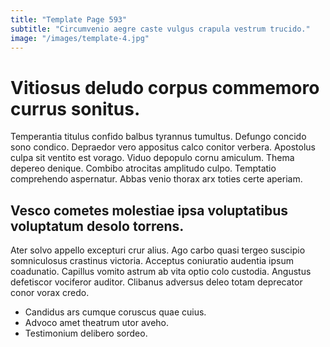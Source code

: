 ```yaml
---
title: "Template Page 593"
subtitle: "Circumvenio aegre caste vulgus crapula vestrum trucido."
image: "/images/template-4.jpg"
---
```


# Vitiosus deludo corpus commemoro currus sonitus.

Temperantia titulus confido balbus tyrannus tumultus. Defungo concido sono condico. Depraedor vero appositus calco conitor verbera.
Apostolus culpa sit ventito est vorago. Viduo depopulo cornu amiculum. Thema depereo denique.
Combibo atrocitas amplitudo culpo. Temptatio comprehendo aspernatur. Abbas venio thorax arx toties certe aperiam.

## Vesco cometes molestiae ipsa voluptatibus voluptatum desolo torrens.

Ater solvo appello excepturi crur alius. Ago carbo quasi tergeo suscipio somniculosus crastinus victoria. Acceptus coniuratio audentia ipsum coadunatio.
Capillus vomito astrum ab vita optio colo custodia. Angustus defetiscor vociferor auditor. Clibanus adversus deleo totam deprecator conor vorax credo.

* Candidus ars cumque coruscus quae cuius.
* Advoco amet theatrum utor aveho.
* Testimonium delibero sordeo.
